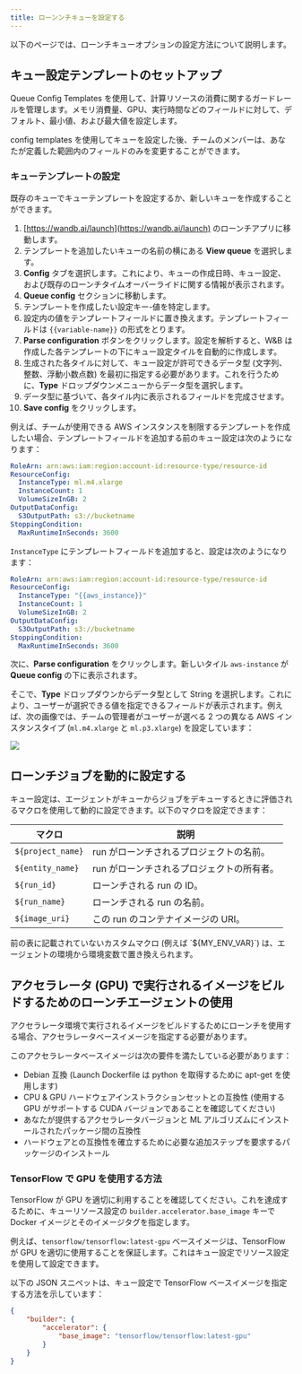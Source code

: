 ```yaml
---
title: ローンンチキューを設定する
---
```


以下のページでは、ローンチキューオプションの設定方法について説明します。

## キュー設定テンプレートのセットアップ
Queue Config Templates を使用して、計算リソースの消費に関するガードレールを管理します。メモリ消費量、GPU、実行時間などのフィールドに対して、デフォルト、最小値、および最大値を設定します。

config templates を使用してキューを設定した後、チームのメンバーは、あなたが定義した範囲内のフィールドのみを変更することができます。

### キューテンプレートの設定
既存のキューでキューテンプレートを設定するか、新しいキューを作成することができます。

1. [https://wandb.ai/launch](https://wandb.ai/launch) のローンチアプリに移動します。
2. テンプレートを追加したいキューの名前の横にある **View queue** を選択します。
3. **Config** タブを選択します。これにより、キューの作成日時、キュー設定、および既存のローンチタイムオーバーライドに関する情報が表示されます。
4. **Queue config** セクションに移動します。
5. テンプレートを作成したい設定キー-値を特定します。
6. 設定内の値をテンプレートフィールドに置き換えます。テンプレートフィールドは `{{variable-name}}` の形式をとります。
7. **Parse configuration** ボタンをクリックします。設定を解析すると、W&B は作成した各テンプレートの下にキュー設定タイルを自動的に作成します。
8. 生成された各タイルに対して、キュー設定が許可できるデータ型 (文字列、整数、浮動小数点数) を最初に指定する必要があります。これを行うために、**Type** ドロップダウンメニューからデータ型を選択します。
9. データ型に基づいて、各タイル内に表示されるフィールドを完成させます。
10. **Save config** をクリックします。

例えば、チームが使用できる AWS インスタンスを制限するテンプレートを作成したい場合、テンプレートフィールドを追加する前のキュー設定は次のようになります：

```yaml title="launch config"
RoleArn: arn:aws:iam:region:account-id:resource-type/resource-id
ResourceConfig:
  InstanceType: ml.m4.xlarge
  InstanceCount: 1
  VolumeSizeInGB: 2
OutputDataConfig:
  S3OutputPath: s3://bucketname
StoppingCondition:
  MaxRuntimeInSeconds: 3600
```

`InstanceType` にテンプレートフィールドを追加すると、設定は次のようになります：

```yaml title="launch config"
RoleArn: arn:aws:iam:region:account-id:resource-type/resource-id
ResourceConfig:
  InstanceType: "{{aws_instance}}"
  InstanceCount: 1
  VolumeSizeInGB: 2
OutputDataConfig:
  S3OutputPath: s3://bucketname
StoppingCondition:
  MaxRuntimeInSeconds: 3600
```

次に、**Parse configuration** をクリックします。新しいタイル `aws-instance` が **Queue config** の下に表示されます。

そこで、**Type** ドロップダウンからデータ型として String を選択します。これにより、ユーザーが選択できる値を指定できるフィールドが表示されます。例えば、次の画像では、チームの管理者がユーザーが選べる 2 つの異なる AWS インスタンスタイプ (`ml.m4.xlarge` と `ml.p3.xlarge`) を設定しています：

<Frame>
    <img src="/images/launch/aws_template_example.png"  />
</Frame>

## ローンチジョブを動的に設定する
キュー設定は、エージェントがキューからジョブをデキューするときに評価されるマクロを使用して動的に設定できます。以下のマクロを設定できます：

| マクロ             | 説明                                           |
|-------------------|-------------------------------------------------------|
| `${project_name}` | run がローンチされるプロジェクトの名前。 |
| `${entity_name}`  | run がローンチされるプロジェクトの所有者。   |
| `${run_id}`       | ローンチされる run の ID。                     |
| `${run_name}`     | ローンチされる run の名前。                |
| `${image_uri}`    | この run のコンテナイメージの URI。          |

<Note>
前の表に記載されていないカスタムマクロ (例えば `${MY_ENV_VAR}`) は、エージェントの環境から環境変数で置き換えられます。
</Note>

## アクセラレータ (GPU) で実行されるイメージをビルドするためのローンチエージェントの使用
アクセラレータ環境で実行されるイメージをビルドするためにローンチを使用する場合、アクセラレータベースイメージを指定する必要があります。

このアクセラレータベースイメージは次の要件を満たしている必要があります：

- Debian 互換 (Launch Dockerfile は python を取得するために apt-get を使用します)
- CPU & GPU ハードウェアインストラクションセットとの互換性 (使用する GPU がサポートする CUDA バージョンであることを確認してください)
- あなたが提供するアクセラレータバージョンと ML アルゴリズムにインストールされたパッケージ間の互換性
- ハードウェアとの互換性を確立するために必要な追加ステップを要求するパッケージのインストール

### TensorFlow で GPU を使用する方法

TensorFlow が GPU を適切に利用することを確認してください。これを達成するために、キューリソース設定の `builder.accelerator.base_image` キーで Docker イメージとそのイメージタグを指定します。

例えば、`tensorflow/tensorflow:latest-gpu` ベースイメージは、TensorFlow が GPU を適切に使用することを保証します。これはキュー設定でリソース設定を使用して設定できます。

以下の JSON スニペットは、キュー設定で TensorFlow ベースイメージを指定する方法を示しています：

```json title="Queue config"
{
    "builder": {
        "accelerator": {
            "base_image": "tensorflow/tensorflow:latest-gpu"
        }
    }
}
```